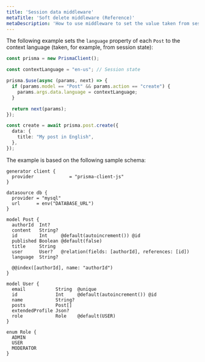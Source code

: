 ```yaml
---
title: 'Session data middleware'
metaTitle: 'Soft delete middleware (Reference)'
metaDescription: 'How to use middleware to set the value taken from session state.'
---
```


<TopBlock>

The following example sets the `language` property of each `Post` to the context language (taken, for example, from session state):

```ts file=script.ts
const prisma = new PrismaClient();

const contextLanguage = "en-us"; // Session state

prisma.$use(async (params, next) => {
  if (params.model == "Post" && params.action == "create") {
    params.args.data.language = contextLanguage;
  }

  return next(params);
});

const create = await prisma.post.create({
  data: {
    title: "My post in English",
  },
});
```

The example is based on the following sample schema:

```prisma
generator client {
  provider             = "prisma-client-js"
}

datasource db {
  provider = "mysql"
  url      = env("DATABASE_URL")
}

model Post {
  authorId  Int?
  content   String?
  id        Int     @default(autoincrement()) @id
  published Boolean @default(false)
  title     String
  user      User?   @relation(fields: [authorId], references: [id])
  language  String?

  @@index([authorId], name: "authorId")
}

model User {
  email           String  @unique
  id              Int     @default(autoincrement()) @id
  name            String?
  posts           Post[]
  extendedProfile Json?
  role            Role    @default(USER)
}

enum Role {
  ADMIN
  USER
  MODERATOR
}
```

</TopBlock>